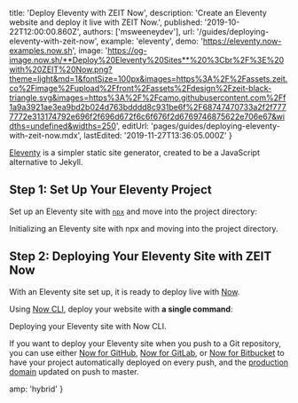 
  title: 'Deploy Eleventy with ZEIT Now',
  description: 'Create an Eleventy website and deploy it live with ZEIT Now.',
  published: '2019-10-22T12:00:00.860Z',
  authors: ['msweeneydev'],
  url: '/guides/deploying-eleventy-with-zeit-now',
  example: 'eleventy',
  demo: 'https://eleventy.now-examples.now.sh',
  image:
    'https://og-image.now.sh/**Deploy%20Eleventy%20Sites**%20%3Cbr%2F%3E%20with%20ZEIT%20Now.png?theme=light&md=1&fontSize=100px&images=https%3A%2F%2Fassets.zeit.co%2Fimage%2Fupload%2Ffront%2Fassets%2Fdesign%2Fzeit-black-triangle.svg&images=https%3A%2F%2Fcamo.githubusercontent.com%2Ff1a9a3921ae3ea9bd2b024d763bdddd8c931be6f%2F68747470733a2f2f7777772e313174792e696f2f696d672f6c6f676f2d6769746875622e706e67&widths=undefined&widths=250',
  editUrl: 'pages/guides/deploying-eleventy-with-zeit-now.mdx',
  lastEdited: '2019-11-27T13:36:05.000Z'
}

[Eleventy](https://www.11ty.io/) is a simpler static site generator, created to be a JavaScript alternative to Jekyll.

## Step 1: Set Up Your Eleventy Project

Set up an Eleventy site with [`npx`](https://www.npmjs.com/package/npx) and move into the project directory:

<Snippet dark text="npx degit 11ty/eleventy-base-blog my-11ty-project && cd my-11ty-project" />
<Caption>Initializing an Eleventy site with <Link href="https://www.npmjs.com/package/npx">npx</Link> and moving into the project directory.</Caption>

## Step 2: Deploying Your Eleventy Site with ZEIT Now

With an Eleventy site set up, it is ready to deploy live with [Now](/docs/v2).

Using [Now CLI](/download), deploy your website with **a single command**:

<Snippet dark text="now" />
<Caption>Deploying your Eleventy site with Now CLI.</Caption>

If you want to deploy your Eleventy site when you push to a Git repository, you can use either [Now for GitHub](/docs/v2/more/now-for-github), [Now for GitLab](/docs/v2/more/now-for-gitlab), or [Now for Bitbucket](/docs/v2/more/now-for-bitbucket) to have your project automatically deployed on every push, and the [production domain](https://zeit.co/docs/v2/custom-domains/#adding-a-domain) updated on push to master.


  amp: 'hybrid'
}

